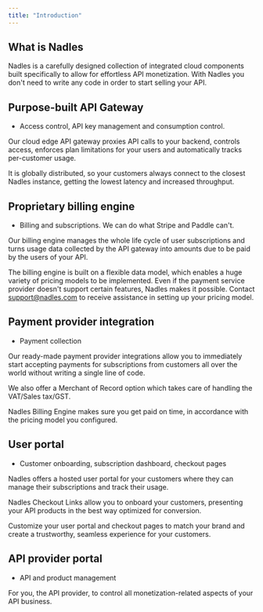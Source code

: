 ```yaml
---
title: "Introduction"
---
```


## What is Nadles

Nadles is a carefully designed collection of integrated cloud components built specifically to allow for effortless API monetization. With Nadles you don't need to write any code in order to start selling your API.

## Purpose-built API Gateway

* Access control, API key management and consumption control.

Our cloud edge API gateway proxies API calls to your backend, controls access, enforces plan limitations for your users and automatically tracks per-customer usage.

It is globally distributed, so your customers always connect to the closest Nadles instance, getting the lowest latency and increased throughput.

## Proprietary billing engine

* Billing and subscriptions. We can do what Stripe and Paddle can't.

Our billing engine manages the whole life cycle of user subscriptions and turns usage data collected by the API gateway into amounts due to be paid by the users of your API.

The billing engine is built on a flexible data model, which enables a huge variety of pricing models to be implemented. Even if the payment service provider doesn't support certain features, Nadles makes it possible. Contact [support@nadles.com](mailto:support@nadles.com) to receive assistance in setting up your pricing model.

## Payment provider integration

* Payment collection

Our ready-made payment provider integrations allow you to immediately start accepting payments for subscriptions from customers all over the world without writing a single line of code.

We also offer a Merchant of Record option which takes care of handling the VAT/Sales tax/GST.

Nadles Billing Engine makes sure you get paid on time, in accordance with the pricing model you configured.

## User portal

* Customer onboarding, subscription dashboard, checkout pages

Nadles offers a hosted user portal for your customers where they can manage their subscriptions and track their usage.

Nadles Checkout Links allow you to onboard your customers, presenting your API products in the best way optimized for conversion.

Customize your user portal and checkout pages to match your brand and create a trustworthy, seamless experience for your customers.

## API provider portal

* API and product management

For you, the API provider, to control all monetization-related aspects of your API business.